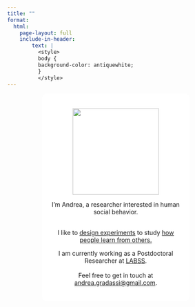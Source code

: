 ```yaml
---
title: ""
format: 
  html:
    page-layout: full
    include-in-header: 
        text: |
          <style>
          body {
          background-color: antiquewhite;
          }
          </style>
---
```


::: {#intro style="margin:auto; text-align:center;border-radius:10px; background-color: white;padding:20px; width:60%"}
![](images/pic_cv.png){fig-align="center" width="200"}

I'm Andrea, a researcher interested in human social behavior.

\
I like to [design experiments](/experiments.qmd) to study [how people learn from others.](/projects.qmd)

I am currently working as a Postdoctoral Researcher at [LABSS](https://labss.istc.cnr.it).\
\
Feel free to get in touch at\
[andrea.gradassi\@gmail.com](mailto:andrea.gradassi@gmail.com).
:::
